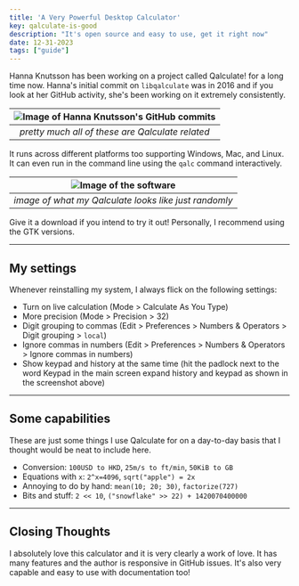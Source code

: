 ```yaml
---
title: 'A Very Powerful Desktop Calculator'
key: qalculate-is-good
description: "It's open source and easy to use, get it right now"
date: 12-31-2023
tags: ["guide"]
---
```




<Ext href="https://github.com/hanna-kn">Hanna Knutsson</Ext> has been working on a project
called <Ext href="https://qalculate.github.io/">Qalculate!</Ext> for a long time now. Hanna's
<Ext href="https://github.com/Qalculate/libqalculate/commit/ed39e97b687f629b5129f5dd675e4d7d26df3c49">initial commit</Ext>
on `libqalculate` was in 2016 and if you look at her GitHub activity, she's been working on it extremely consistently.

| <Image src={commitsImage} alt="Image of Hanna Knutsson's GitHub commits" /> |
|:-:|
| *pretty much all of these are Qalculate related* |

It runs across different platforms too supporting Windows, Mac, and Linux. It can even run in the command line using the `qalc`
command interactively.

| <Image src={previewImage} alt="Image of the software" /> |
|:-:|
| *image of what my Qalculate looks like just randomly* |

Give it a <Ext href="https://qalculate.github.io/downloads.html">download</Ext> if you intend to try it out!
Personally, I recommend using the GTK versions.

---

## My settings

Whenever reinstalling my system, I always flick on the following settings:
- Turn on live calculation (Mode > Calculate As You Type)
- More precision (Mode > Precision > 32)
- Digit grouping to commas (Edit > Preferences > Numbers & Operators > Digit grouping > `local`)
- Ignore commas in numbers (Edit > Preferences > Numbers & Operators > Ignore commas in numbers)
- Show keypad and history at the same time (hit the padlock next to the word Keypad in the main screen
expand history and keypad as shown in the screenshot above)

---

## Some capabilities

These are just some things I use Qalculate for on a day-to-day basis that I thought would be
neat to include here.

- Conversion: `100USD to HKD`, `25m/s to ft/min`, `50KiB to GB`
- Equations with `x`: `2^x=4096`, `sqrt("apple") = 2x`
- Annoying to do by hand: `mean(10; 20; 30)`, `factorize(727)`
- Bits and stuff: `2 << 10`, `("snowflake" >> 22) + 1420070400000`

---

## Closing Thoughts

I absolutely love this calculator and it is very clearly a work of love. It has many features and
the author is responsive in GitHub issues. It's also very capable and easy to use with 
<Ext href="https://qalculate.github.io/manual/index.html">documentation</Ext> too!
